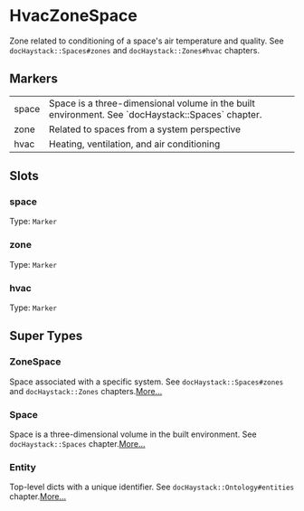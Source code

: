 # HvacZoneSpace
Zone related to conditioning of a space&#39;s air temperature and quality.
See `docHaystack::Spaces#zones` and `docHaystack::Zones#hvac` chapters.
## Markers
<table>
<tbody>
<tr>
<td className='p-2 align-top'><span className='bg-sky-200 rounded-md px-3 py-1 text-sky-700 block font-semibold text-center text-sm'>space </span></td>
<td className='p-2 align-top'>Space is a three-dimensional volume in the built environment. See `docHaystack::Spaces` chapter.</td>
</tr>
<tr>
<td className='p-2 align-top'><span className='bg-sky-200 rounded-md px-3 py-1 text-sky-700 block font-semibold text-center text-sm'>zone </span></td>
<td className='p-2 align-top'>Related to spaces from a system perspective</td>
</tr>
<tr>
<td className='p-2 align-top'><span className='bg-sky-200 rounded-md px-3 py-1 text-sky-700 block font-semibold text-center text-sm'>hvac </span></td>
<td className='p-2 align-top'>Heating, ventilation, and air conditioning</td>
</tr>
</tbody>
</table>

## Slots

### space
Type: `Marker`

### zone
Type: `Marker`

### hvac
Type: `Marker`



## Super Types
### ZoneSpace
Space associated with a specific system.
See `docHaystack::Spaces#zones` and `docHaystack::Zones` chapters.[More...](./ZoneSpace)

### Space
Space is a three-dimensional volume in the built environment.
See `docHaystack::Spaces` chapter.[More...](./Space)

### Entity
Top-level dicts with a unique identifier.
See `docHaystack::Ontology#entities` chapter.[More...](./Entity)


